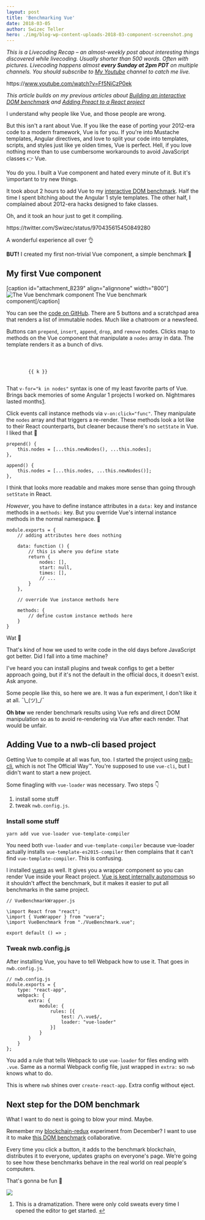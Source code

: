 ```yaml
---
layout: post
title: 'Benchmarking Vue'
date: 2018-03-05
author: Swizec Teller
hero: ./img/blog-wp-content-uploads-2018-03-component-screenshot.png
---
```

_This is a Livecoding Recap – an almost-weekly post about interesting things discovered while livecoding. Usually shorter than 500 words. Often with pictures. Livecoding happens almost **every Sunday at 2pm PDT** on multiple channels. You should subscribe to [My Youtube](https://www.youtube.com/user/TheSwizec) channel to catch me live._



https&#x3A;//www.youtube.com/watch?v=Ff5NiCzP0ek



_This article builds on my previous articles about [Building an interactive DOM benchmark](https://swizec.com/blog/building-interactive-dom-benchmark-preliminary-results/swizec/8219) and [Adding Preact to a React project](https://swizec.com/blog/seamlessly-render-preact-component-react-project/swizec/8224)_



I understand why people like Vue, and those people are wrong.



But this isn't a rant about Vue. If you like the ease of porting your 2012-era code to a modern framework, Vue is for you. If you're into Mustache templates, Angular directives, and love to split your code into templates, scripts, and styles just like ye olden times, Vue is perfect. Hell, if you love nothing more than to use cumbersome workarounds to avoid JavaScript classes 👉 Vue.



You do you. I built a Vue component and hated every minute of it. But it's \\important to try new things.



It took about 2 hours to add Vue to my [interactive DOM benchmark](https://dom-benchmark.now.sh/). Half the time I spent bitching about the Angular 1 style templates. The other half, I complained about 2012-era hacks designed to fake classes.



Oh, and it took an hour just to get it compiling.



https&#x3A;//twitter.com/Swizec/status/970435615450849280



A wonderful experience all over 👌



**BUT!** I created my first non-trivial Vue component, a simple benchmark 🎉



## My first Vue component



\[caption id="attachment_8239" align="alignnone" width="800"]![The Vue benchmark component](./img/blog-wp-content-uploads-2018-03-component-screenshot.png) The Vue benchmark component\[/caption]



You can see the [code on GitHub](https://github.com/Swizec/dom-benchmark/blob/master/src/benchmarks/VueBenchmark.vue). There are 5 buttons and a scratchpad area that renders a list of immutable nodes. Much like a chatroom or a newsfeed.



Buttons can `prepend`, `insert`, `append`, `drop`, and `remove` nodes. Clicks map to methods on the Vue component that manipulate a `nodes` array in data. The template renders it as a bunch of divs.



```

    

        {{ k }}
    
```



That `v-for="k in nodes"` syntax is one of my least favorite parts of Vue. Brings back memories of some Angular 1 projects I worked on. Nightmares lasted months[1](#fn1).



Click events call instance methods via `v-on:click="func"`. They manipulate the `nodes` array and that triggers a re-render. These methods look a lot like to their React counterparts, but cleaner because there's no `setState` in Vue. I liked that 🤫



```
prepend() {
    this.nodes = [...this.newNodes(), ...this.nodes];
},

append() {
    this.nodes = [...this.nodes, ...this.newNodes()];
},
```



I think that looks more readable and makes more sense than going through `setState` in React.



_However_, you have to define instance attributes in a `data:` key and instance methods in a `methods:` key. But you override Vue's internal instance methods in the normal namespace. 🤨



```
module.exports = {
    // adding attributes here does nothing
 
    data: function () {
        // this is where you define state
        return {
            nodes: [],
            start: null,
            times: [],
            // ...
        }
    },
 
    // override Vue instance methods here
 
    methods: {
        // define custom instance methods here
    }
}
```



Wat 🤨



That's kind of how we used to write code in the old days before JavaScript got better. Did I fall into a time machine?



I've heard you can install plugins and tweak configs to get a better approach going, but if it's not the default in the official docs, it doesn't exist. Ask anyone.



Some people like this, so here we are. It was a fun experiment, I don't like it at all. ¯\\\_(ツ)\_/¯



**Oh btw** we render benchmark results using Vue refs and direct DOM manipulation so as to avoid re-rendering via Vue after each render. That would be unfair.



## Adding Vue to a nwb-cli based project



Getting Vue to compile at all was fun, too. I started the project using [nwb-cli](https://github.com/insin/nwb), which is not The Official Way™. You're supposed to use `vue-cli`, but I didn't want to start a new project.



Some finagling with `vue-loader` was necessary. Two steps 👇



1. install some stuff
2. tweak `nwb.config.js`.



### Install some stuff



```
yarn add vue vue-loader vue-template-compiler
```



You need both `vue-loader` and `vue-template-compiler` because vue-loader actually installs `vue-template-es2015-compiler` then complains that it can't find `vue-template-compiler`. This is confusing.



I installed [vuera](https://github.com/akxcv/vuera) as well. It gives you a wrapper component so you can render Vue inside your React project. [Vue is kept internally autonomous](https://github.com/akxcv/vuera/blob/master/src/wrappers/Vue.js%60) so it shouldn't affect the benchmark, but it makes it easier to put all benchmarks in the same project.



```
// VueBenchmarkWrapper.js

\import React from "react";
\import { VueWrapper } from "vuera";
\import VueBenchmark from "./VueBenchmark.vue";

export default () => ;
```



### Tweak nwb.config.js



After installing Vue, you have to tell Webpack how to use it. That goes in `nwb.config.js`.



```
// nwb.config.js
module.exports = {
    type: "react-app",
    webpack: {
        extra: {
            module: {
                rules: [{ 
                    test: /\.vue$/, 
                    loader: "vue-loader" 
                }]
            }
        }
    }
};
```



You add a rule that tells Webpack to use `vue-loader` for files ending with `.vue`. Same as a normal Webpack config file, just wrapped in `extra:` so `nwb` knows what to do.



This is where `nwb` shines over `create-react-app`. Extra config without eject.



## Next step for the DOM benchmark



What I want to do next is going to blow your mind. Maybe.



Remember my [blockchain-redux](https://swizec.com/blog/blockchain-redux-experiment-part-2/swizec/8055) experiment from December? I want to use it to make [this DOM benchmark](https://dom-benchmark.now.sh/) collaborative.



Every time you click a button, it adds to the benchmark blockchain, distributes it to everyone, updates graphs on everyone's page. We're going to see how these benchmarks behave in the real world on real people's computers.



That's gonna be fun 🤘



![](./img/media-u0v3z2iQLxyHC-giphy.gif)



1. This is a dramatization. There were only cold sweats every time I opened the editor to get started. [↩](#ffn1)
